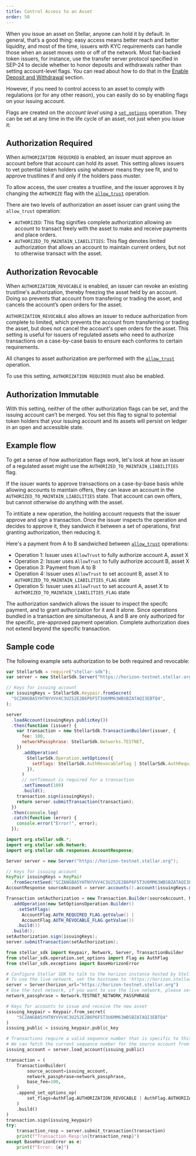 ```yaml
---
title: Control Access to an Asset
order: 50
---
```



When you issue an asset on Stellar, anyone can hold it by default. In general, that’s a good thing: easy access means better reach and better liquidity, and most of the time, issuers with KYC requirements can handle those when an asset moves onto or off of the network. Most fiat-backed token issuers, for instance, use the transfer server protocol specified in SEP-24 to decide whether to honor deposits and withdrawals rather than setting account-level flags. You can read about how to do that in the [Enable Deposit and Withdrawal](../anchoring-assets/enabling-deposit-and-withdrawal/index.mdx) section.

However, if you need to control access to an asset to comply with regulations (or for any other reason), you can easily do so by enabling flags on your issuing account.

Flags are created on the _account level_ using a [`set_options`](../start/list-of-operations.mdx#set-options) operation. They can be set at any time in the life cycle of an asset, not just when you issue it:

## Authorization Required

When `AUTHORIZATION REQUIRED` is enabled, an issuer must approve an account before that account can hold its asset. This setting allows issuers to vet potential token holders using whatever means they see fit, and to approve trustlines if and only if the holders pass muster. 

To allow access, the user creates a trustline, and the issuer approves it by changing the `AUTHORIZE` flag with the [`allow_trust`](../start/list-of-operations.mdx#allow-trust) operation.

There are two levels of authorization an asset issuer can grant using the `allow_trust` operation:

* `AUTHORIZED`: This flag signifies complete authorization allowing an account to transact freely with the asset to make and receive payments and place orders.
* `AUTHORIZED_TO_MAINTAIN_LIABILITIES`: This flag denotes limited authorization that allows an account to maintain current orders, but not to otherwise transact with the asset.   


## Authorization Revocable

When `AUTHORIZATION_REVOCABLE` is enabled, an issuer can revoke an existing trustline's authorization, thereby freezing the asset held by an account. Doing so prevents that account from transfering or trading the asset, and cancels the account’s open orders for the asset. 

`AUTHORIZATION_REVOCABLE` also allows an issuer to reduce authorization from complete to limited, which prevents the account from transferring or trading the asset, but does not cancel the account's open orders for the asset.  This setting is useful for issuers of regulated assets who need to authorize transactions on a case-by-case basis to ensure each conforms to certain requirements.   

All changes to asset authorization are performed with the [`allow_trust`](../start/list-of-operations.mdx#allow-trust) operation.

To use this setting, `AUTHORIZATION REQUIRED` must also be enabled.

## Authorization Immutable

With this setting, neither of the other authorization flags can be set, and the issuing account can’t be merged. You set this flag to signal to potential token holders that your issuing account and its assets will persist on ledger in an open and accessible state. 

## Example flow
To get a sense of how authorization flags work, let's look at how an issuer of a regulated asset might use the `AUTHORIZED_TO_MAINTAIN_LIABILITIES` flag. 

If the issuer wants to approve transactions on a case-by-base basis while allowing accounts to maintain offers, they can leave an account in the `AUTHORIZED_TO_MAINTAIN_LIABILITIES` state. That account can own offers, but cannot otherwise do anything with the asset. 

To intitiate a new operation, the holding account requests that the issuer approve and sign a transaction. Once the issuer inspects the operation and decides to approve it, they sandwich it between a set of operations, first granting authorization, then reducing it.  

Here's a payment from A to B sandwiched between [`allow_trust`](../start/list-of-operations.mdx#allow-trust) operations:

- Operation 1: Issuer uses `AllowTrust` to fully authorize account A, asset X
- Operation 2: Issuer uses `AllowTrust` to fully authorize account B, asset X
- Operation 3: Payment from A to B
- Operation 4: Issuer uses `AllowTrust` to set account B, asset X to `AUTHORIZED_TO_MAINTAIN_LIABILITIES_FLAG` state
- Operation 5: Issuer uses `AllowTrust` to set account A, asset X to `AUTHORIZED_TO_MAINTAIN_LIABILITIES_FLAG` state

The authorization sandwich allows the issuer to inspect the specifc payment, and to grant authorization for it and it alone.  Since operations bundled in a transaction are simultaneous, A and B are only authorized for the specific, pre-approved payment operation.  Complete authorization does not extend beyond the specific transaction.

## Sample code

The following example sets authorization to be both required and revocable:

<CodeExample title="Asset Authorization">

```js
var StellarSdk = require("stellar-sdk");
var server = new StellarSdk.Server("https://horizon-testnet.stellar.org");

// Keys for issuing account
var issuingKeys = StellarSdk.Keypair.fromSecret(
  "SCZANGBA5YHTNYVVV4C3U252E2B6P6F5T3U6MM63WBSBZATAQI3EBTQ4",
);

server
  .loadAccount(issuingKeys.publicKey())
  .then(function (issuer) {
    var transaction = new StellarSdk.TransactionBuilder(issuer, {
      fee: 100,
      networkPassphrase: StellarSdk.Networks.TESTNET,
    })
      .addOperation(
        StellarSdk.Operation.setOptions({
          setFlags: StellarSdk.AuthRevocableFlag | StellarSdk.AuthRequiredFlag,
        }),
      )
      // setTimeout is required for a transaction
      .setTimeout(100)
      .build();
    transaction.sign(issuingKeys);
    return server.submitTransaction(transaction);
  })
  .then(console.log)
  .catch(function (error) {
    console.error("Error!", error);
  });
```

```java
import org.stellar.sdk.*;
import org.stellar.sdk.Network;
import org.stellar.sdk.responses.AccountResponse;

Server server = new Server("https://horizon-testnet.stellar.org");

// Keys for issuing account
KeyPair issuingKeys = KeyPair
  .fromSecretSeed("SCZANGBA5YHTNYVVV4C3U252E2B6P6F5T3U6MM63WBSBZATAQI3EBTQ4");
AccountResponse sourceAccount = server.accounts().account(issuingKeys.getAccountId());

Transaction setAuthorization = new Transaction.Builder(sourceAccount, Network.TESTNET)
  .addOperation(new SetOptionsOperation.Builder()
    .setSetFlags(
      AccountFlag.AUTH_REQUIRED_FLAG.getValue() |
      AccountFlag.AUTH_REVOCABLE_FLAG.getValue())
    .build())
  .build();
setAuthorization.sign(issuingKeys);
server.submitTransaction(setAuthorization);
```

```python
from stellar_sdk import Keypair, Network, Server, TransactionBuilder
from stellar_sdk.operation.set_options import Flag as AuthFlag
from stellar_sdk.exceptions import BaseHorizonError

# Configure Stellar SDK to talk to the horizon instance hosted by Stellar.org
# To use the live network, set the hostname to 'https://horizon.stellar.org'
server = Server(horizon_url="https://horizon-testnet.stellar.org")
# Use the test network, if you want to use the live network, please set it to `Network.PUBLIC_NETWORK_PASSPHRASE`
network_passphrase = Network.TESTNET_NETWORK_PASSPHRASE

# Keys for accounts to issue and receive the new asset
issuing_keypair = Keypair.from_secret(
    "SCZANGBA5YHTNYVVV4C3U252E2B6P6F5T3U6MM63WBSBZATAQI3EBTQ4"
)
issuing_public = issuing_keypair.public_key

# Transactions require a valid sequence number that is specific to this account.
# We can fetch the current sequence number for the source account from Horizon.
issuing_account = server.load_account(issuing_public)

transaction = (
    TransactionBuilder(
        source_account=issuing_account,
        network_passphrase=network_passphrase,
        base_fee=100,
    )
    .append_set_options_op(
        set_flags=AuthFlag.AUTHORIZATION_REVOCABLE | AuthFlag.AUTHORIZATION_REQUIRED
    )
    .build()
)
transaction.sign(issuing_keypair)
try:
    transaction_resp = server.submit_transaction(transaction)
    print(f"Transaction Resp:\n{transaction_resp}")
except BaseHorizonError as e:
    print(f"Error: {e}")
```

</CodeExample>


